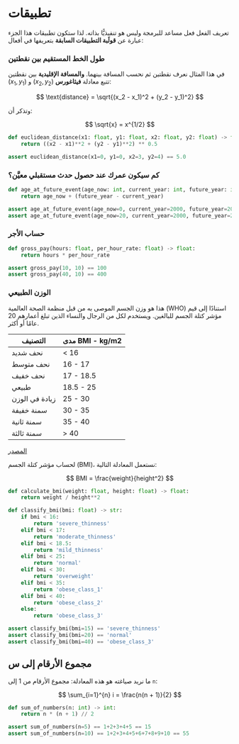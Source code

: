 # تطبيقات {.unnumbered}

تعريف الفعل فعل مساعد للبرمجة وليس هو تنفيذيًّا بذاته. لذا ستكون تطبيقات هذا الجزء عبارة عن **قولَبة التطبيقات السابقة** بتعريفها في أفعال:

### طول الخط المستقيم بين نقطتين

في هذا المثال نعرف نقطتين ثم نحسب المسافة بينهما. **والمسافة الإقليدية** بين نقطتين $(x_1, y_1)$ و $(x_2, y_2)$ تتبع معادلة **فيثاغورس**:

$$
\text{distance} = \sqrt{(x_2 - x_1)^2 + (y_2 - y_1)^2}
$$

وتذكر أن:

$$
\sqrt{x} = x^{1/2}
$$


```python
def euclidean_distance(x1: float, y1: float, x2: float, y2: float) -> float:
    return ((x2 - x1)**2 + (y2 - y1)**2) ** 0.5

assert euclidean_distance(x1=0, y1=0, x2=3, y2=4) == 5.0
```

### كم سيكون عمرك عند حصول حدث مستقبلي معيَّن؟

```python
def age_at_future_event(age_now: int, current_year: int, future_year: int) -> int:
    return age_now + (future_year - current_year)

assert age_at_future_event(age_now=0, current_year=2000, future_year=2010) == 10
assert age_at_future_event(age_now=20, current_year=2000, future_year=2010) == 30
```

### حساب الأجر

```python
def gross_pay(hours: float, per_hour_rate: float) -> float:
    return hours * per_hour_rate

assert gross_pay(10, 10) == 100
assert gross_pay(40, 10) == 400
```

### الوزن الطبيعي

هذا هو وزن الجسم الموصى به من قبل منظمة الصحة العالمية (WHO) استنادًا إلى قيم مؤشر كتلة الجسم للبالغين. ويستخدم لكل من الرجال والنساء الذين تبلغ أعمارهم 20 عامًا أو أكثر.

| **التصنيف** | **مدى BMI - kg/m2** |
| --- | --- |
| نحف شديد | < 16 |
| نحف متوسط | 16 - 17 |
| نحف خفيف | 17 - 18.5 |
| طبيعي | 18.5 - 25 |
| زيادة في الوزن | 25 - 30 |
| سمنة خفيفة | 30 - 35 |
| سمنة ثانية | 35 - 40 |
| سمنة ثالثة | > 40 |

[المصدر](https://www.calculator.net/bmi-calculator.html)

لحساب مؤشر كتلة الجسم (BMI)، نستعمل المعادلة التالية:

$$
BMI = \frac{weight}{height^2}
$$

```python
def calculate_bmi(weight: float, height: float) -> float:
    return weight / height**2

def classify_bmi(bmi: float) -> str:
    if bmi < 16:
        return 'severe_thinness'
    elif bmi < 17:
        return 'moderate_thinness'
    elif bmi < 18.5:
        return 'mild_thinness'
    elif bmi < 25:
        return 'normal'
    elif bmi < 30:
        return 'overweight'
    elif bmi < 35:
        return 'obese_class_1'
    elif bmi < 40:
        return 'obese_class_2'
    else:
        return 'obese_class_3'

assert classify_bmi(bmi=15) == 'severe_thinness'
assert classify_bmi(bmi=20) == 'normal'
assert classify_bmi(bmi=40) == 'obese_class_3'
```

## مجموع الأرقام إلى س

ما نريد صياغته هو هذه المعادلة: مجموع الأرقام من 1 إلى `n`:

$$
\sum_{i=1}^{n} i = \frac{n(n + 1)}{2}
$$

```python
def sum_of_numbers(n: int) -> int:
    return n * (n + 1) // 2

assert sum_of_numbers(n=5) == 1+2+3+4+5 == 15
assert sum_of_numbers(n=10) == 1+2+3+4+5+6+7+8+9+10 == 55
```

